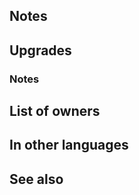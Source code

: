 {{Weapon Infobox
|tagid=SID_純理の書
|intID=2936
|userVersion1=Closed
|userVersion2=Open
|userVersion3=Gleam Closed
|userVersion4=Gleam Open
|exclusive=1
|weaponType=Green Tome
|cost=400
|might=14
|range=2
|effect=At start of turn, if unit is within 2 spaces of an ally, grants Def/Res+6 to unit and allies within 2 spaces for 1 turn. At start of combat, if unit's HP ≥ 25%, grants Atk/Spd/Def/Res+4 during combat.
|statModifiers=0,14,0,0,0
|required=-
|refinePaths=default
|refineSP=400
|refineMedals=500
|refineDews=200
|tagidExtraSkill1=一
|effectSkill1=If unit initiates combat or is within 2 spaces of an ally, grants Atk/Spd/Def/Res+4 to unit during combat, and inflicts penalty on foe's Atk/Res = 60% of total bonuses on unit's Def and Res during combat.
|iconSkill1=Tome of Reason W.png
|properties=
}}
==Notes==
{{Bonuses}}
{{Combat boosts}}
==Upgrades==
{{Weapon Upgrade List}}
===Notes===
{{IfUnitInitiates}}
{{CombatReductionfromBonus}}
==List of owners==
{{Skill Hero List}}
==In other languages==
{{OtherLanguages
|japanese=純理の書
|german=Buch der Ratio
|spanishEU=Grimorio cordura
|spanishLA=Grimorio cordura
|french=Tome de raison
|italian=Tomo assennato
|chineseTW=純理之書
|portuguese=Tomo racional
}}
==See also==
{{See also skills|cond=Description LIKE '%if unit is within _ spaces of an ally%grants Def/Res+_ to unit and allies%' OR Description LIKE '%inflicts penalty on foe\'s%=%\% of total bonuses on unit\'s%'|columns=3}}
{{Weapons Navbox}}